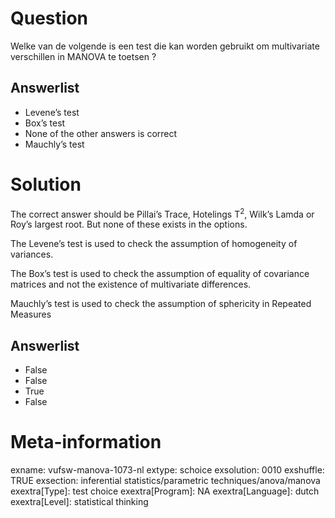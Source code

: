Question
========
Welke van de volgende is een test die kan worden gebruikt om
multivariate verschillen in MANOVA te toetsen ?

Answerlist
----------
* Levene's test
* Box's test
* None of the other answers is correct
* Mauchly's test

Solution
========





The correct answer should be Pillai's Trace, Hotelings T<sup>2</sup>,
Wilk's Lamda or Roy's largest root. But none of these exists in the
options.  
  
The Levene's test is used to check the assumption of homogeneity of
variances.  
  
The Box's test is used to check the assumption of equality of covariance
matrices and not the existence of multivariate differences.  
  
Mauchly's test is used to check the assumption of sphericity in Repeated
Measures




Answerlist
----------
* False
* False
* True
* False

Meta-information
================
exname: vufsw-manova-1073-nl
extype: schoice
exsolution: 0010
exshuffle: TRUE
exsection: inferential statistics/parametric techniques/anova/manova
exextra[Type]: test choice
exextra[Program]: NA
exextra[Language]: dutch
exextra[Level]: statistical thinking

